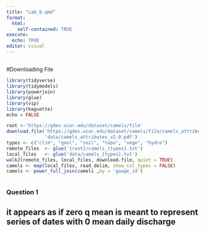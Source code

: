 ```yaml
---
title: "Lab_6.qmd"
format: 
  html:
    self-contained: TRUE
execute:
  echo: TRUE 
editor: visual
---
```


## 

#Downloading File

```r

library(tidyverse)
library(tidymodels)
library(powerjoin)
library(glue)
library(vip)
library(baguette)
echo = FALSE

```

```r
root <-'https://gdex.ucar.edu/dataset/camels/file'
download.file('https://gdex.ucar.edu/dataset/camels/file/camels_attributes_v2.0.pdf',
              'data/camels_attributes_v2.0.pdf')
types <- c("clim", "geol", "soil", "topo", "vege", "hydro")
remote_files  <- glue('{root}/camels_{types}.txt')
local_files   <- glue('data/camels_{types}.txt')
walk2(remote_files, local_files, download.file, quiet = TRUE)
camels <- map(local_files, read_delim, show_col_types = FALSE)
camels <- power_full_join(camels ,by = 'gauge_id')



```

### Question 1

## it appears as if zero q mean is meant to represent series of dates with 0 mean daily discharge
